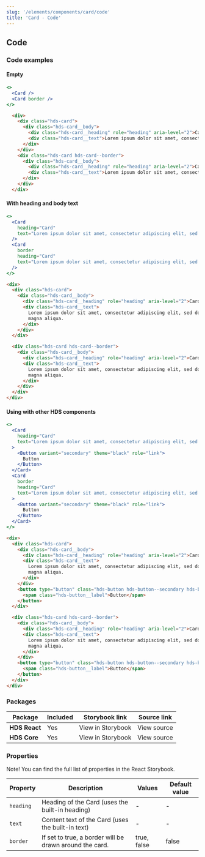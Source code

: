 ```yaml
---
slug: '/elements/components/card/code'
title: 'Card - Code'
---
```




## Code

### Code examples

#### Empty

<Playground>


```jsx
<>
  <Card />
  <Card border />
</>
```

```html
  <div>
    <div class="hds-card">
      <div class="hds-card__body">
        <div class="hds-card__heading" role="heading" aria-level="2">Card</div>
        <div class="hds-card__text">Lorem ipsum dolor sit amet, consectetur adipiscing elit, sed do eiusmod tempor incididunt ut labore et dolore magna aliqua.</div>
      </div>
    </div>
    <div class="hds-card hds-card--border">
      <div class="hds-card__body">
        <div class="hds-card__heading" role="heading" aria-level="2">Card</div>
        <div class="hds-card__text">Lorem ipsum dolor sit amet, consectetur adipiscing elit, sed do eiusmod tempor incididunt ut labore et dolore magna aliqua.</div>
      </div>
    </div>
  </div>
```

</Playground>


#### With heading and body text

<Playground>


```jsx
<>
  <Card
    heading="Card"
    text="Lorem ipsum dolor sit amet, consectetur adipiscing elit, sed do eiusmod tempor incididunt ut labore et dolore magna aliqua."
  />
  <Card
    border
    heading="Card"
    text="Lorem ipsum dolor sit amet, consectetur adipiscing elit, sed do eiusmod tempor incididunt ut labore et dolore magna aliqua."
  />
</>
```

```html
<div>
  <div class="hds-card">
    <div class="hds-card__body">
      <div class="hds-card__heading" role="heading" aria-level="2">Card</div>
      <div class="hds-card__text">
        Lorem ipsum dolor sit amet, consectetur adipiscing elit, sed do eiusmod tempor incididunt ut labore et dolore
        magna aliqua.
      </div>
    </div>
  </div>

  <div class="hds-card hds-card--border">
    <div class="hds-card__body">
      <div class="hds-card__heading" role="heading" aria-level="2">Card</div>
      <div class="hds-card__text">
        Lorem ipsum dolor sit amet, consectetur adipiscing elit, sed do eiusmod tempor incididunt ut labore et dolore
        magna aliqua.
      </div>
    </div>
  </div>
</div>
```

</Playground>


#### Using with other HDS components

<Playground>


```jsx
<>
  <Card
    heading="Card"
    text="Lorem ipsum dolor sit amet, consectetur adipiscing elit, sed do eiusmod tempor incididunt ut labore et dolore magna aliqua."
  >
    <Button variant="secondary" theme="black" role="link">
      Button
    </Button>
  </Card>
  <Card
    border
    heading="Card"
    text="Lorem ipsum dolor sit amet, consectetur adipiscing elit, sed do eiusmod tempor incididunt ut labore et dolore magna aliqua."
  >
    <Button variant="secondary" theme="black" role="link">
      Button
    </Button>
  </Card>
</>
```

```html
<div>
  <div class="hds-card">
    <div class="hds-card__body">
      <div class="hds-card__heading" role="heading" aria-level="2">Card</div>
      <div class="hds-card__text">
        Lorem ipsum dolor sit amet, consectetur adipiscing elit, sed do eiusmod tempor incididunt ut labore et dolore
        magna aliqua.
      </div>
    </div>
    <button type="button" class="hds-button hds-button--secondary hds-button--theme-black" role="link">
      <span class="hds-button__label">Button</span>
    </button>
  </div>

  <div class="hds-card hds-card--border">
    <div class="hds-card__body">
      <div class="hds-card__heading" role="heading" aria-level="2">Card</div>
      <div class="hds-card__text">
        Lorem ipsum dolor sit amet, consectetur adipiscing elit, sed do eiusmod tempor incididunt ut labore et dolore
        magna aliqua.
      </div>
    </div>
    <button type="button" class="hds-button hds-button--secondary hds-button--theme-black" role="link">
      <span class="hds-button__label">Button</span>
    </button>
  </div>
</div>
```

</Playground>


### Packages

| Package       | Included                    | Storybook link                                                                                                     | Source link                                                                                                                                                          |
| ------------- | --------------------------- | ------------------------------------------------------------------------------------------------------------------ | -------------------------------------------------------------------------------------------------------------------------------------------------------------------- |
| **HDS React** | <IconCheckCircleFill /> Yes | <Link size="M" external href="/storybook/react/?path=?path=/story/components-card--empty">View in Storybook</Link> | <Link size="M" external href="https://github.com/City-of-Helsinki/helsinki-design-system/blob/master/packages/react/src/components/card/Card.tsx">View source</Link> |
| **HDS Core**  | <IconCheckCircleFill /> Yes | <Link size="M" external href="/storybook/core/?path=/story/components-card--empty">View in Storybook</Link>        | <Link size="M" external href="https://github.com/City-of-Helsinki/helsinki-design-system/tree/master/packages/core/src/components/card">View source</Link>           |

### Properties

Note! You can find the full list of properties in the <Link size="M" href="/storybook/react/?path=?path=/story/components-card--empty" external>React Storybook.</Link>

| Property  | Description                                             | Values      | Default value |
| --------- | ------------------------------------------------------- | ----------- | ------------- |
| `heading` | Heading of the Card (uses the built-in heading)         | -           | -             |
| `text`    | Content text of the Card (uses the built-in text)       | -           | -             |
| `border`  | If set to true, a border will be drawn around the card. | true, false | false         |
